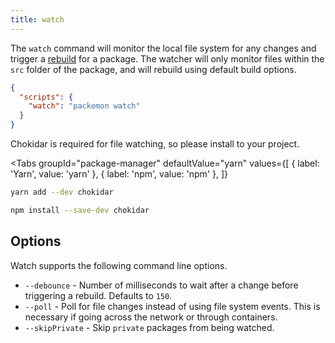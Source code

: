 ```yaml
---
title: watch
---
```



The `watch` command will monitor the local file system for any changes and trigger a
[rebuild](./build) for a package. The watcher will only monitor files within the `src` folder of the
package, and will rebuild using default build options.

```json title="package.json"
{
  "scripts": {
    "watch": "packemon watch"
  }
}
```

Chokidar is required for file watching, so please install to your project.

<Tabs
  groupId="package-manager"
  defaultValue="yarn"
  values={[
    { label: 'Yarn', value: 'yarn' },
    { label: 'npm', value: 'npm' },
  ]}
>
  <TabItem value="yarn">

```bash
yarn add --dev chokidar
```

  </TabItem>
  <TabItem value="npm">

```bash
npm install --save-dev chokidar
```

  </TabItem>
</Tabs>

## Options

Watch supports the following command line options.

- `--debounce` - Number of milliseconds to wait after a change before triggering a rebuild. Defaults
  to `150`.
- `--poll` - Poll for file changes instead of using file system events. This is necessary if going
  across the network or through containers.
- `--skipPrivate` - Skip `private` packages from being watched.
